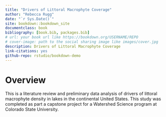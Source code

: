 ```yaml
--- 
title: "Drivers of Littoral Macrophyte Coverage"
author: "Rebecca Rugg"
date: "`r Sys.Date()`"
site: bookdown::bookdown_site
documentclass: book
bibliography: [book.bib, packages.bib]
# url: your book url like https://bookdown.org/USERNAME/REPO
# cover-image: path to the social sharing image like images/cover.jpg
description: Drivers of Littoral Macrophyte Coverage
link-citations: yes
github-repo: rstudio/bookdown-demo
---
```


# Overview

This is a literature review and preliminary data analysis of drivers of littoral macrophyte density in lakes in the continental United States. This study was completed as part a capstone project for a Watershed Science program at Colorado State University. 
